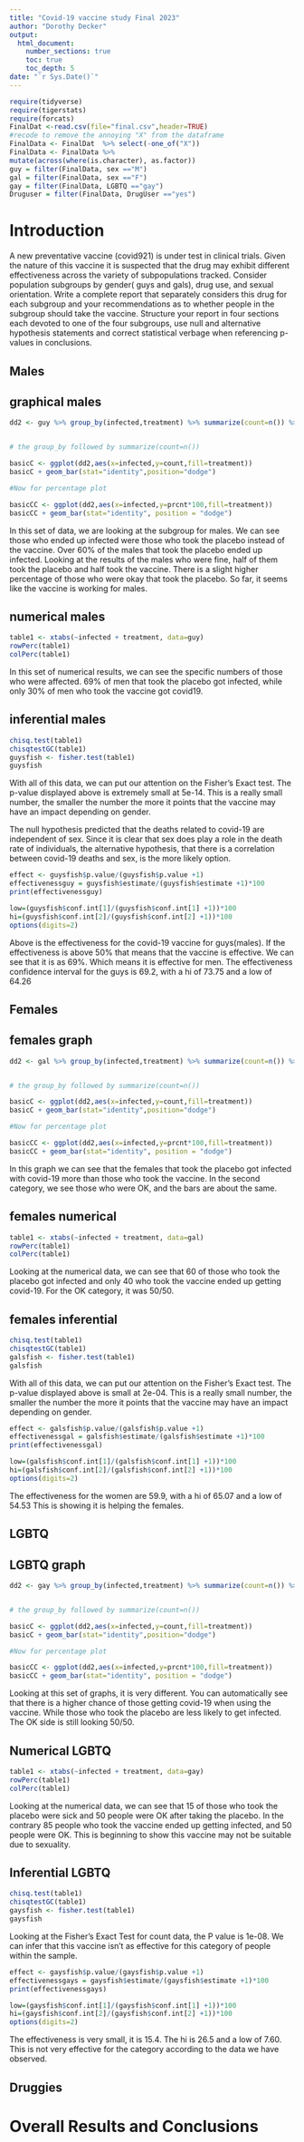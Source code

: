 ```yaml
---
title: "Covid-19 vaccine study Final 2023"
author: "Dorothy Decker"
output: 
  html_document:
    number_sections: true
    toc: true
    toc_depth: 5
date: "`r Sys.Date()`" 
---
```


```r
require(tidyverse)
require(tigerstats)
require(forcats)
FinalDat <-read.csv(file="final.csv",header=TRUE)
#recode to remove the annoying "X" from the dataframe
FinalData <- FinalDat  %>% select(-one_of("X"))
FinalData <- FinalData %>%
mutate(across(where(is.character), as.factor))
guy = filter(FinalData, sex =="M")
gal = filter(FinalData, sex =="F")
gay = filter(FinalData, LGBTQ =="gay")
Druguser = filter(FinalData, DrugUser =="yes")
```


# Introduction

A new  preventative vaccine (covid921) is under test in clinical trials. Given the nature of this vaccine it is suspected that the drug may exhibit different effectiveness across the variety of subpopulations tracked. Consider population subgroups by gender( guys and gals), drug use, and sexual orientation. Write a complete report that separately considers this drug for each subgroup and your recommendations as to whether people in the subgroup should take the vaccine. Structure your report in four sections each devoted to one of the four subgroups, use null and alternative hypothesis statements and correct statistical verbage when referencing p-values in conclusions.

## Males

## graphical males



```r
dd2 <- guy %>% group_by(infected,treatment) %>% summarize(count=n()) %>% mutate(prcnt=count/sum(count))


# the group_by followed by summarize(count=n())

basicC <- ggplot(dd2,aes(x=infected,y=count,fill=treatment))
basicC + geom_bar(stat="identity",position="dodge")

#Now for percentage plot

basicCC <- ggplot(dd2,aes(x=infected,y=prcnt*100,fill=treatment)) 
basicCC + geom_bar(stat="identity", position = "dodge")
```

In this set of data, we are looking at the subgroup for males. We can see those who ended up infected were those who took the placebo instead of the vaccine. Over 60% of the males that took the placebo ended up infected. Looking at the results of the males who were fine, half of them took the placebo and half took the vaccine. There is a slight higher percentage of those who were okay that took the placebo. So far, it seems like the vaccine is working for males. 

## numerical males 

```r
table1 <- xtabs(~infected + treatment, data=guy)
rowPerc(table1)
colPerc(table1)
```
In this set of numerical results, we can see the specific numbers of those who were affected. 69% of men that took the placebo got infected, while only 30% of men who took the vaccine got covid19. 

## inferential males

```r
chisq.test(table1)
chisqtestGC(table1)
guysfish <- fisher.test(table1)
guysfish
```

With all of this data, we can put our attention on the Fisher's Exact test. The p-value displayed above is extremely small at 5e-14. This is a really small number, the smaller the number the more it points that the vaccine may have an impact depending on gender.



The null hypothesis predicted that the deaths related to covid-19 are independent of sex. Since it is clear that sex does play a role in the death rate of individuals, the alternative hypothesis, that there is a correlation between covid-19 deaths and sex, is the more likely option.



```r
effect <- guysfish$p.value/(guysfish$p.value +1)
effectivenessguy = guysfish$estimate/(guysfish$estimate +1)*100
print(effectivenessguy)
```

```r
low=(guysfish$conf.int[1]/(guysfish$conf.int[1] +1))*100
hi=(guysfish$conf.int[2]/(guysfish$conf.int[2] +1))*100
options(digits=2)
```


Above is the effectiveness for the covid-19 vaccine for guys(males). If the effectiveness is above 50% that means that the vaccine is effective. We can see that it is as 69%. Which means it is effective for men.  The effectiveness confidence interval for the guys is 69.2, with a hi of 73.75 and a low of 64.26


## Females

## females graph 

```r
dd2 <- gal %>% group_by(infected,treatment) %>% summarize(count=n()) %>% mutate(prcnt=count/sum(count))


# the group_by followed by summarize(count=n())

basicC <- ggplot(dd2,aes(x=infected,y=count,fill=treatment))
basicC + geom_bar(stat="identity",position="dodge")

#Now for percentage plot

basicCC <- ggplot(dd2,aes(x=infected,y=prcnt*100,fill=treatment)) 
basicCC + geom_bar(stat="identity", position = "dodge")
```

In this graph we can see that the females that took the placebo got infected with covid-19 more than those who took the vaccine. In the second category, we see those who were OK, and the bars are about the same.

## females numerical

```r
table1 <- xtabs(~infected + treatment, data=gal)
rowPerc(table1)
colPerc(table1)
```

Looking at the numerical data, we can see that 60 of those who took the placebo got infected and only 40 who took the vaccine ended up getting covid-19. For the OK category, it was 50/50.

## females inferential

```r
chisq.test(table1)
chisqtestGC(table1)
galsfish <- fisher.test(table1)
galsfish
```

With all of this data, we can put our attention on the Fisher's Exact test. The p-value displayed above is small at 2e-04. This is a really small number, the smaller the number the more it points that the vaccine may have an impact depending on gender.


```r
effect <- galsfish$p.value/(galsfish$p.value +1)
effectivenessgal = galsfish$estimate/(galsfish$estimate +1)*100
print(effectivenessgal)
```

```r
low=(galsfish$conf.int[1]/(galsfish$conf.int[1] +1))*100
hi=(galsfish$conf.int[2]/(galsfish$conf.int[2] +1))*100
options(digits=2)
```

The effectiveness for the women are 59.9, with a hi of 65.07 and a low of 54.53 This is showing it is helping the females. 

## LGBTQ

## LGBTQ graph

```r
dd2 <- gay %>% group_by(infected,treatment) %>% summarize(count=n()) %>% mutate(prcnt=count/sum(count))


# the group_by followed by summarize(count=n())

basicC <- ggplot(dd2,aes(x=infected,y=count,fill=treatment))
basicC + geom_bar(stat="identity",position="dodge")

#Now for percentage plot

basicCC <- ggplot(dd2,aes(x=infected,y=prcnt*100,fill=treatment)) 
basicCC + geom_bar(stat="identity", position = "dodge")
```

Looking at this set of graphs, it is very different. You can automatically see that there is a higher chance of those getting covid-19 when using the vaccine. While those who took the placebo are less likely to get infected. The OK side is still looking 50/50.


## Numerical LGBTQ


```r
table1 <- xtabs(~infected + treatment, data=gay)
rowPerc(table1)
colPerc(table1)
```

Looking at the numerical data, we can see that 15 of those who took the placebo were sick and 50 people were OK after taking the placebo. In the contrary 85 people who took the vaccine ended up getting infected, and 50 people were OK. This is beginning to show this vaccine may not be suitable due to sexuality.

## Inferential LGBTQ

```r
chisq.test(table1)
chisqtestGC(table1)
gaysfish <- fisher.test(table1)
gaysfish
```

Looking at the Fisher's Exact Test for count data, the P value is 1e-08. We can infer that this vaccine isn't as effective for this category of people within the sample. 

```r
effect <- gaysfish$p.value/(gaysfish$p.value +1)
effectivenessgays = gaysfish$estimate/(gaysfish$estimate +1)*100
print(effectivenessgays)
```

```r
low=(gaysfish$conf.int[1]/(gaysfish$conf.int[1] +1))*100
hi=(gaysfish$conf.int[2]/(gaysfish$conf.int[2] +1))*100
options(digits=2)
```

The effectiveness is very small, it is 15.4. The hi is 26.5 and a low of 7.60. This is not very effective for the category according to the data we have observed.


## Druggies


# Overall Results and Conclusions